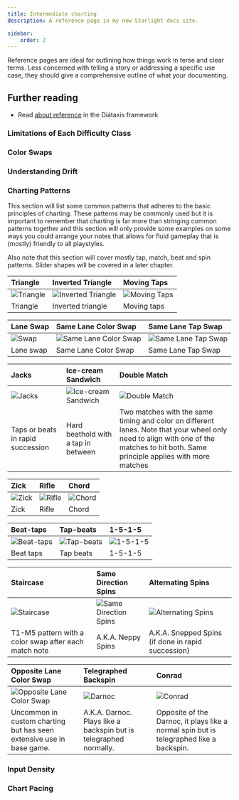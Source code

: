 ```yaml
---
title: Intermediate charting
description: A reference page in my new Starlight docs site.

sidebar:
    order: 2
---
```


Reference pages are ideal for outlining how things work in terse and clear terms.
Less concerned with telling a story or addressing a specific use case, they should give a comprehensive outline of what your documenting.

## Further reading

- Read [about reference](https://diataxis.fr/reference/) in the Diátaxis framework

### Limitations of Each Difficulty Class

### Color Swaps

### Understanding Drift

### Charting Patterns
This section will list some common patterns that adheres to the basic principles of charting. These patterns may be commonly used but it is important
to remember that charting is far more than stringing common patterns together and this section will only provide some examples on some ways you could
arrange your notes that allows for fluid gameplay that is (mostly) friendly to all playstyles.

Also note that this section will cover mostly tap, match, beat and spin patterns. Slider shapes will be covered in a later chapter.

| Triangle                                                                            | Inverted Triangle                                                       | Moving Taps                                                                             |
| :---                                                                                | :---                                                                    | :---                                                                                    |
| ![Triangle](@images/charting/patterns/triangle.png)                                 | ![Inverted Triangle](@images/charting/patterns/inverted-triangle.png)   | ![Moving Taps](@images/charting/patterns/moving-taps.png)                               |
| Triangle                                                                            | Inverted triangle                                                       | Moving taps                                                                             |

| Lane Swap                                                                           | Same Lane Color Swap                                                    |  Same Lane Tap Swap                                                                     |
| :---                                                                                | :---                                                                    |  :---                                                                                   |
| ![Swap](@images/charting/patterns/lane-swap.png)                                    | ![Same Lane Color Swap](@images/charting/patterns/same-lane-swap.png)   |  ![Same Lane Tap Swap](@images/charting/patterns/same-lane-tap-swap.png)                |
| Lane swap                                                                           | Same Lane Color Swap                                                    |  Same Lane Tap Swap                                                                     |

| Jacks                                                                               | Ice-cream Sandwich                                                      | Double Match                                                                            |
| :---                                                                                | :---                                                                    | :---                                                                                    |
| ![Jacks](@images/charting/patterns/jacks.png)                                       | ![Ice-cream Sandwich](@images/charting/patterns/icecream-sandwich.png)  | ![Double Match](@images/charting/patterns/double-match.png)                             |
| Taps or beats in rapid succession                                                   | Hard beathold with a tap in between                                     | Two matches with the same timing and color on different lanes. Note that your wheel only need to align with one of the matches to hit both. Same principle applies with more matches |

| Zick                                                                                | Rifle                                                                   | Chord                                                                                   |
| :---                                                                                | :---                                                                    | :---                                                                                    |
| ![Zick](@images/charting/patterns/zick.png)                                         | ![Rifle](@images/charting/patterns/rifle.png)                           | ![Chord](@images/charting/patterns/chord.png)                                           |
| Zick                                                                                | Rifle                                                                   | Chord                                                                                   |

| Beat-taps                                                                           | Tap-beats                                                               | 1-5-1-5                                                                                 |
| :---                                                                                | :---                                                                    | :---                                                                                    |
| ![Beat-taps](@images/charting/patterns/beat-taps.png)                               | ![Tap-beats](@images/charting/patterns/tap-beats.png)                   | ![1-5-1-5](@images/charting/patterns/1515.png)                                          |
| Beat taps                                                                           | Tap beats                                                               | 1-5-1-5                                                                                 |

| Staircase                                                                           | Same Direction Spins                                                    | Alternating Spins                                                                       |
| :---                                                                                | :---                                                                    | :---                                                                                    |
| ![Staircase](@images/charting/patterns/staircase.png)                               | ![Same Direction Spins](@images/charting/patterns/same-dir-spins.png)   | ![Alternating Spins](@images/charting/patterns/alternating-spins.png)                   |
| T1-M5 pattern with a color swap after each match note                               | A.K.A. Neppy Spins                                                      | A.K.A. Snepped Spins (if done in rapid succession)                                      |

| Opposite Lane Color Swap                                                            | Telegraphed Backspin                                                    | Conrad                                                                                  |
| :---                                                                                | :---                                                                    | :---                                                                                    |
| ![Opposite Lane Color Swap](@images/charting/patterns/opposite-lane-color-swap.png) | ![Darnoc](@images/charting/patterns/darnoc.png)                         | ![Conrad](@images/charting/patterns/conrad.png)                                         |
| Uncommon in custom charting but has seen extensive use in base game.                | A.K.A. Darnoc. Plays like a backspin but is telegraphed normally.       | Opposite of the Darnoc, it plays like a normal spin but is telegraphed like a backspin. |


### Input Density

### Chart Pacing